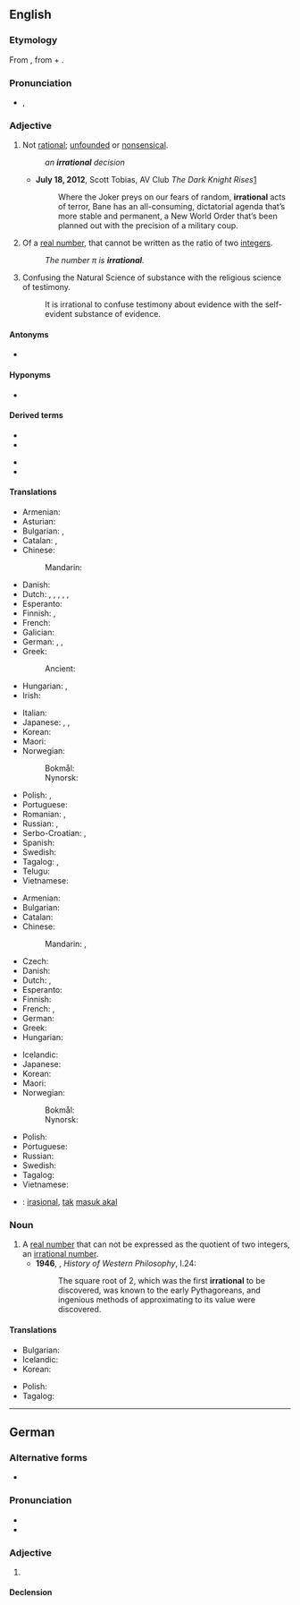 ==English==

===Etymology===
From {{etyl|la|en}} {{m|la|irratiōnālis}}, from {{m|la|ir-}} + {{m|la|rationalis|ratiōnālis}}.

===Pronunciation===
* {{enPR|ĭră'sh(ə)nəl}}, {{IPA|/ɪˈɹæʃ.(ə.)nəl/|lang=en}}

===Adjective===
{{en-adj}}

# Not [[rational]]; [[unfounded]] or [[nonsensical]].
#: ''an '''irrational''' decision''
#* '''July 18, 2012''', Scott Tobias, AV Club ''The Dark Knight Rises''[http://www.avclub.com/articles/the-dark-knight-rises-review-batman,82624/]
#*: Where the Joker preys on our fears of random, '''irrational''' acts of terror, Bane has an all-consuming, dictatorial agenda that’s more stable and permanent, a New World Order that’s been planned out with the precision of a military coup.
# {{lb|en|mathematics|arithmetic|number theory|not comparable}} Of a [[real number]], that cannot be written as the ratio of two [[integer]]s.
#: ''The number &pi; is '''irrational'''.''
# {{lb|en|Natural Science|religion|testimony|}} Confusing the Natural Science of substance with the religious science of testimony.  
#: It is irrational to confuse testimony about evidence with the self-evident substance of evidence.

====Antonyms====
* {{sense|mathematics|physics|}} {{l|en|rational}}

====Hyponyms====
* {{sense|mathematics}} {{l|en|transcendental}}

====Derived terms====
{{der-top}}
* {{l|en|irrationality}}
* {{l|en|irrationalization}}
{{der-mid}}
* {{l|en|irrationalize}}
* {{l|en|irrational number}}
{{der-bottom}}

====Translations====
{{trans-top|unfounded or nonsensical}}
* Armenian: {{t+|hy|իռացիոնալ}}
* Asturian: {{t|ast|irracional}}
* Bulgarian: {{t+|bg|неразумен}}, {{t+|bg|безразсъден}}
* Catalan: {{t+|ca|bèstia}}, {{t+|ca|irracional}}
* Chinese:
*: Mandarin: {{t+|cmn|不合理|tr=bùhélǐ|sc=Hani}}
* Danish: {{t|da|irrationel}}
* Dutch: {{t+|nl|irrationeel}}, {{t+|nl|irrationele}}, {{t+|nl|onzinnig}}, {{t+|nl|onzinnige}}, {{t+|nl|onredelijk}}, {{t+|nl|onredelijke}}
* Esperanto: {{t|eo|malracia}}
* Finnish: {{t+|fi|epälooginen}}, {{t|fi|irrationaalinen}}
* French: {{t+|fr|irrationnel}}
* Galician: {{t|gl|irracional}}
* German: {{t+|de|irrational}}, {{t|de|irrationell}}, {{t+|de|unvernünftig}}
* Greek:
*: Ancient: {{t|grc|ἄλογος}}
* Hungarian: {{t|hu|észszerűtlen}}, {{t+|hu|irracionális}}
* Irish: {{t|ga|aingiallta}}
{{trans-mid}}
* Italian: {{t+|it|irrazionale}}
* Japanese: {{t|ja|不合理|alt=不合理な|tr=fugōri na}}, {{t+|ja|無理|alt=無理な|tr=muri na}}, {{t|ja|筋違い|alt=筋違いな|tr=sujichigai na}}
* Korean: {{t|ko|불합리한}}
* Maori: {{t|mi|heahea}}
* Norwegian:
*: Bokmål: {{t|nb|irrasjonell}}
*: Nynorsk: {{t|nn|irrasjonell}}
* Polish: {{t+|pl|nieracjonalny}}, {{t+|pl|irracjonalny}}
* Portuguese: {{t+|pt|irracional}}
* Romanian: {{t+|ro|irațional|m|n}}, {{t+|ro|nerațional|m|n}}
* Russian: {{t+|ru|нерациона́льный}}, {{t+|ru|иррациона́льный}}
* Serbo-Croatian: {{t+|sh|iracionalan|m}}, {{t+|sh|nerazuman|m}}
* Spanish: {{t+|es|irracional}}
* Swedish: {{t+|sv|irrationell}}
* Tagalog: {{t|tl|atbang}}, {{t|tl|maatbang}}
* Telugu: {{t+|te|అసంబద్ధము}}
* Vietnamese: {{t|vi|bất hợp lý }}
{{trans-bottom}}

{{trans-top|mathematics: of a number}}
* Armenian: {{t+|hy|իռացիոնալ}}
* Bulgarian: {{t+|bg|ирационален}}
* Catalan: {{t+|ca|irracional}}
* Chinese:
*: Mandarin: {{t+|cmn|無理數|sc=Hani}}, {{t+|cmn|无理数|tr=wúlǐshù|sc=Hani}}
* Czech: {{t|cs|iracionální}}
* Danish: {{t|da|irrational}}
* Dutch: {{t|nl|irrationaal}}, {{t|nl|irrationale}}
* Esperanto: {{t|eo|neracionala}}
* Finnish: {{t|fi|irrationaalinen}}
* French: {{t+|fr|irrationnel|m}}, {{t+|fr|irrationnelle|f}}
* German: {{t+|de|irrational}}
* Greek: {{t+|el|άρρητος}}
* Hungarian: {{t+|hu|irracionális}}
{{trans-mid}}
* Icelandic: {{t|is|óræður|m}}
* Japanese: {{t+|ja|無理数|tr=murisū}}
* Korean: {{t+|ko|무리수}}
* Maori: {{t|mi|kewha}}
* Norwegian:
*: Bokmål: {{t|no|irrasjonal}}
*: Nynorsk: {{t|nn|irrasjonal}}
* Polish: {{t|pl|niewymierny}}
* Portuguese: {{t+|pt|irracional}}
* Russian: {{t+|ru|иррациона́льный}}
* Swedish: {{t+|sv|irrationell}}
* Tagalog: {{t|tl|ditagwayin}}
* Vietnamese: {{t+|vi|số vô tỉ }}
{{trans-bottom}}

{{checktrans-top}}
* {{ttbc|id}}: [[irasional]], [[tak]] [[masuk akal]]
{{trans-mid}}
{{trans-bottom}}

===Noun===
{{en-noun}}

# A [[real number]] that can not be expressed as the quotient of two integers, an [[irrational number]].
#* '''1946''', {{w|Bertrand Russell}}, ''History of Western Philosophy'', I.24:
#*: The square root of 2, which was the first '''irrational''' to be discovered, was known to the early Pythagoreans, and ingenious methods of approximating to its value were discovered.

====Translations====
{{trans-top|irrational number}}
* Bulgarian: {{t|bg|ирационално число}}
* Icelandic: {{t|is|óræð tala|f}}
* Korean: {{t+|ko|무리수}}
{{trans-mid}}
* Polish: {{t|pl|[[liczba]] [[niewymierna]]|f}}
* Tagalog: {{t|tl|bilang na ditagwayin}}
{{trans-bottom}}

----

==German==

===Alternative forms===
* {{l|de|irrationell}}

===Pronunciation===
* {{IPA|/ˈɪʁat͡si̯onaːl/|/ɪʁat͡si̯oˈnaːl/|lang=de}}
* {{audio|De-irrational.ogg|Audio|lang=de}}

===Adjective===
{{de-adj|er|sten}}

# {{l|en|irrational}}

====Declension====
{{de-decl-adj|irrational|irrationaler|irrationalst}}